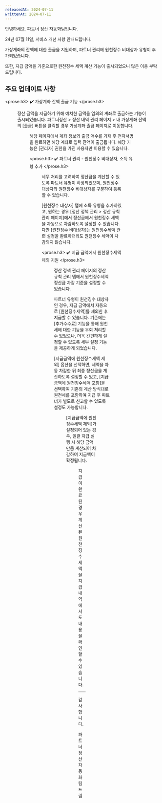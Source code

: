 ```yaml
---
releasedAt: 2024-07-11
writtenAt: 2024-07-11
---
```




안녕하세요. 파트너 정산 자동화팀입니다.

24년 07월 11일, 서비스 개선 사항 안내드립니다.

가상계좌의 잔액에 대한 출금을 지원하며, 파트너 관리에 원천징수 비대상자 유형이 추가되었습니다.

또한, 지급 금액을 기준으로한 원천징수 세액 계산 기능이 출시되었으니 많은 이용 부탁드립니다.

## 주요 업데이트 사항

<prose.h3>
  ✔️ 가상계좌 잔액 출금 기능
</prose.h3>

<Figure src={Image1} caption="정산 내역 관리 > 내 가상계좌 잔액" />

정산 금액을 지급하기 위해 예치한 금액을 임의의 계좌로 출금하는 기능이 출시되었습니다.
파트너정산 > 정산 내역 관리 페이지 > 내 가상계좌 잔액의 \[출금] 버튼을 클릭할 경우 가상계좌 출금 페이지로 이동합니다.

<Figure src={Image2} caption="가상계좌 출금" />

해당 페이지에서 계좌 정보와 출금 액수를 기재 후 전자서명을 완료하면 해당 계좌로 입력 잔액이 출금됩니다.
해당 기능은 \[관리자] 권한을 가진 사용자만 이용할 수 있습니다.

<prose.h3>
  ✔️ 파트너 관리 - 원천징수 비대상자, 소득 유형 추가
</prose.h3>

<Figure src={Image3} caption="파트너관리 > 파트너 등록" />

세무 처리를 고려하여 정산금을 계산할 수 있도록 파트너 유형이 확장되었으며, 원천징수 대상자와 원천징수 비대상자를 구분하여 등록할 수 있습니다.

\[원천징수 대상자] 탭에 소득 유형을 추가하였고, 원하는 경우 \[정산 정책 관리 > 정산 규칙 관리 페이지]에서
정산금에서 원천징수 세액을 자동으로 차감하도록 설정할 수 있습니다.
다만 \[원천징수 비대상자]는 원천징수세액 관련 설정을 완료하더라도 원천징수 세액이 차감되지 않습니다.

<prose.h3>
  ✔️ 지급 금액에서 원천징수세액 제외 지원
</prose.h3>

<Figure src={Image4} caption="정산 정책 관리 > 정산 규칙 관리 > 원천징수세액 정산금 차감 기준 설정" />

정산 정책 관리 페이지의 정산 규칙 관리 탭에서 원천징수세액 정산금 차감 기준을 설정할 수 있습니다.

파트너 유형이 원천징수 대상자인 경우, 지급 금액에서 자동으로 \[원천징수세액]를 제외한 후 지급할 수 있습니다.
기존에는 \[추가수수료] 기능을 통해 원천세에 대한 기능을 우회 처리할 수 있었으나, 더욱 간편하게 설정할 수 있도록 세부 설정 기능을 제공하게 되었습니다.

\[지급금액에 원천징수세액 제외] 옵션을 선택하면, 세액을 자동 차감한 뒤 최종 정산금을 계산하도록 설정할 수 있고,
\[지급금액에 원천징수세액 포함]을 선택하여 기존의 계산 방식대로 원천세를 포함하여 지급 후 파트너가 별도로 신고할 수 있도록 설정도 가능합니다.

<Figure src={Image5} caption="정산 내역 관리 > 일괄 지급 실행" />

\[지급금액에 원천징수세액 제외]가 설정되어 있는 경우, 일괄 지급 실행 시 해당 금액 만큼 계산되어 차감하여 지금액이 확정됩니다.

<Figure src={Image6} caption="지급 내역 관리" />

지급이 완료된 경우 계산된 원천징수세액을 지급 내역에서도 내용을 확인할 수 있습니다.

---

감사합니다.

파트너정산 자동화 팀 드림
